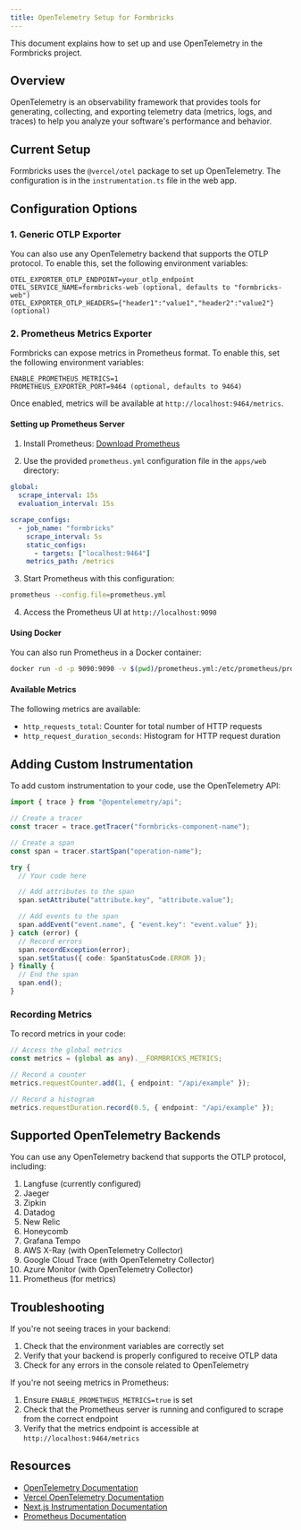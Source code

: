 ```yaml
---
title: OpenTelemetry Setup for Formbricks
---
```


This document explains how to set up and use OpenTelemetry in the Formbricks project.

## Overview

OpenTelemetry is an observability framework that provides tools for generating, collecting, and exporting telemetry data (metrics, logs, and traces) to help you analyze your software's performance and behavior.

## Current Setup

Formbricks uses the `@vercel/otel` package to set up OpenTelemetry. The configuration is in the `instrumentation.ts` file in the web app.

## Configuration Options

### 1. Generic OTLP Exporter

You can also use any OpenTelemetry backend that supports the OTLP protocol. To enable this, set the following environment variables:

```
OTEL_EXPORTER_OTLP_ENDPOINT=your_otlp_endpoint
OTEL_SERVICE_NAME=formbricks-web (optional, defaults to "formbricks-web")
OTEL_EXPORTER_OTLP_HEADERS={"header1":"value1","header2":"value2"} (optional)
```

### 2. Prometheus Metrics Exporter

Formbricks can expose metrics in Prometheus format. To enable this, set the following environment variables:

```
ENABLE_PROMETHEUS_METRICS=1
PROMETHEUS_EXPORTER_PORT=9464 (optional, defaults to 9464)
```

Once enabled, metrics will be available at `http://localhost:9464/metrics`.

#### Setting up Prometheus Server

1. Install Prometheus: [Download Prometheus](https://prometheus.io/download/)

2. Use the provided `prometheus.yml` configuration file in the `apps/web` directory:

```yaml
global:
  scrape_interval: 15s
  evaluation_interval: 15s

scrape_configs:
  - job_name: "formbricks"
    scrape_interval: 5s
    static_configs:
      - targets: ["localhost:9464"]
    metrics_path: /metrics
```

3. Start Prometheus with this configuration:

```bash
prometheus --config.file=prometheus.yml
```

4. Access the Prometheus UI at `http://localhost:9090`

#### Using Docker

You can also run Prometheus in a Docker container:

```bash
docker run -d -p 9090:9090 -v $(pwd)/prometheus.yml:/etc/prometheus/prometheus.yml prom/prometheus
```

#### Available Metrics

The following metrics are available:

- `http_requests_total`: Counter for total number of HTTP requests
- `http_request_duration_seconds`: Histogram for HTTP request duration

## Adding Custom Instrumentation

To add custom instrumentation to your code, use the OpenTelemetry API:

```typescript
import { trace } from "@opentelemetry/api";

// Create a tracer
const tracer = trace.getTracer("formbricks-component-name");

// Create a span
const span = tracer.startSpan("operation-name");

try {
  // Your code here

  // Add attributes to the span
  span.setAttribute("attribute.key", "attribute.value");

  // Add events to the span
  span.addEvent("event.name", { "event.key": "event.value" });
} catch (error) {
  // Record errors
  span.recordException(error);
  span.setStatus({ code: SpanStatusCode.ERROR });
} finally {
  // End the span
  span.end();
}
```

### Recording Metrics

To record metrics in your code:

```typescript
// Access the global metrics
const metrics = (global as any).__FORMBRICKS_METRICS;

// Record a counter
metrics.requestCounter.add(1, { endpoint: "/api/example" });

// Record a histogram
metrics.requestDuration.record(0.5, { endpoint: "/api/example" });
```

## Supported OpenTelemetry Backends

You can use any OpenTelemetry backend that supports the OTLP protocol, including:

1. Langfuse (currently configured)
2. Jaeger
3. Zipkin
4. Datadog
5. New Relic
6. Honeycomb
7. Grafana Tempo
8. AWS X-Ray (with OpenTelemetry Collector)
9. Google Cloud Trace (with OpenTelemetry Collector)
10. Azure Monitor (with OpenTelemetry Collector)
11. Prometheus (for metrics)

## Troubleshooting

If you're not seeing traces in your backend:

1. Check that the environment variables are correctly set
2. Verify that your backend is properly configured to receive OTLP data
3. Check for any errors in the console related to OpenTelemetry

If you're not seeing metrics in Prometheus:

1. Ensure `ENABLE_PROMETHEUS_METRICS=true` is set
2. Check that the Prometheus server is running and configured to scrape from the correct endpoint
3. Verify that the metrics endpoint is accessible at `http://localhost:9464/metrics`

## Resources

- [OpenTelemetry Documentation](https://opentelemetry.io/docs/)
- [Vercel OpenTelemetry Documentation](https://vercel.com/docs/observability/otel-overview)
- [Next.js Instrumentation Documentation](https://nextjs.org/docs/app/building-your-application/optimizing/instrumentation)
- [Prometheus Documentation](https://prometheus.io/docs/introduction/overview/)
